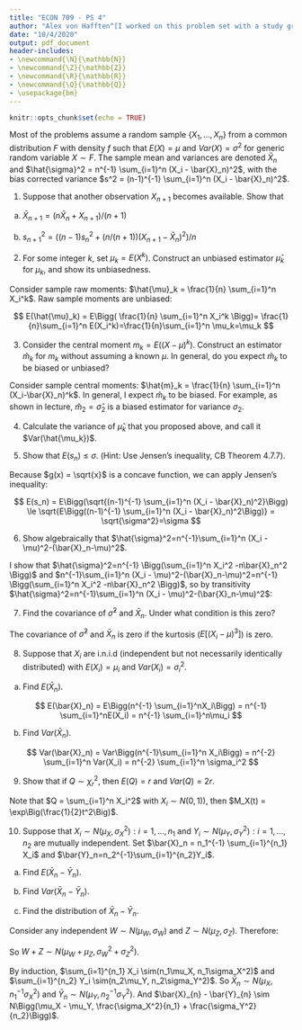 ```yaml
---
title: "ECON 709 - PS 4"
author: "Alex von Hafften^[I worked on this problem set with a study group of Michael Nattinger, Andrew Smith, and Ryan Mather. I also discussed problems with Emily Case, Sarah Bass, and Danny Edgel.]"
date: "10/4/2020"
output: pdf_document
header-includes:
- \newcommand{\N}{\mathbb{N}}
- \newcommand{\Z}{\mathbb{Z}}
- \newcommand{\R}{\mathbb{R}}
- \newcommand{\Q}{\mathbb{Q}}
- \usepackage{bm}
---
```


```r
knitr::opts_chunk$set(echo = TRUE)
```

Most of the problems assume a random sample $\{X_1, ..., X_n\}$ from a common distribution $F$ with density $f$ such that $E(X) = \mu$ and $Var(X) = \sigma^2$ for generic random variable $X \sim F$. The sample mean and variances are denoted $\bar{X}_n$ and $\hat{\sigma}^2 = n^{-1} \sum_{i=1}^n (X_i - \bar{X}_n)^2$, with the bias corrected variance $s^2 = (n-1)^{-1} \sum_{i=1}^n (X_i - \bar{X}_n)^2$.

1. Suppose that another observation $X_{n+1}$ becomes available.  Show that

(a) $\bar{X}_{n+1} = (n \bar{X}_n + X_{n+1})/(n+1)$

\begin{align*}
(n \bar{X}_n + X_{n+1})/(n+1) &= \Bigg(n n^{-1}\sum_{i=1}^nX_i + X_{n+1}\Bigg)/(n+1) \\
&= \Bigg(\sum_{i=1}^nX_i + X_{n+1}\Bigg)/(n+1) \\
&= \Bigg(\sum_{i=1}^{n+1}X_i\Bigg)/(n+1) \\
&= \bar{X}_{n+1}
\end{align*}

\pagebreak

(b) $s^2_{n+1}= ((n-1)s_n^2 + (n/(n+1))(X_{n+1}-\bar{X}_n)^2)/n$

\begin{align*}
s^2_{n+1} &= n^{-1} \sum_{i=1}^{n+1} (X_i - \bar{X}_{n+1})^2 \\
&= n^{-1} \sum_{i=1}^{n+1} [(X_i - \bar{X}_n) + (\bar{X}_n - \bar{X}_{n+1})]^2 \\
&= n^{-1} \sum_{i=1}^{n+1} \Bigg[(X_i - \bar{X}_n) + \Bigg(\bar{X}_n - \frac{n \bar{X}_n + X_{n+1}}{n+1}\Bigg)\Bigg]^2 \\
&= n^{-1} \sum_{i=1}^{n+1} \Bigg[(X_i - \bar{X}_n) + \Bigg(\frac{\bar{X}_n - X_{n+1}}{n+1}\Bigg)\Bigg]^2 \\
&= n^{-1} \sum_{i=1}^{n+1} \Bigg[(X_i - \bar{X}_n)^2 + 2(X_i - \bar{X}_n)\Bigg(\frac{\bar{X}_n - X_{n+1}}{n+1}\Bigg) + \Bigg(\frac{\bar{X}_n - X_{n+1}}{n+1}\Bigg)^2 \Bigg] \\
&= n^{-1} \Bigg[ \sum_{i=1}^{n+1} (X_i - \bar{X}_n)^2 + 2\Bigg(\frac{\bar{X}_n - X_{n+1}}{n+1}\Bigg)\sum_{i=1}^{n+1}(X_i - \bar{X}_n) + (n+1)\Bigg(\frac{\bar{X}_n - X_{n+1}}{n+1}\Bigg)^2 \Bigg] \\
&= n^{-1} \Bigg[ \sum_{i=1}^{n} (X_i - \bar{X}_n)^2 + (X_{n+1} - \bar{X}_n)^2 + 2\Bigg(\frac{\bar{X}_n - X_{n+1}}{n+1}\Bigg)\Bigg(\sum_{i=1}^{n}X_i +X_{n+1} - (n+1)\bar{X}_n\Bigg) + \frac{(\bar{X}_n - X_{n+1})^2}{n+1} \Bigg] \\
&= n^{-1} \Bigg[ (n-1)s^2_n + (X_{n+1} - \bar{X}_n)^2 + 2\Bigg(\frac{\bar{X}_n - X_{n+1}}{n+1}\Bigg)\Bigg(X_{n+1} - \bar{X}_n\Bigg) + \frac{(\bar{X}_n - X_{n+1})^2}{n+1} \Bigg] \\
&= n^{-1} \Bigg[ (n-1)s^2_n + (X_{n+1} - \bar{X}_n)^2 - 2\Bigg(\frac{(\bar{X}_n - X_{n+1})^2}{n+1}\Bigg) + \frac{(\bar{X}_n - X_{n+1})^2}{n+1} \Bigg] \\
&= n^{-1} \Bigg[ (n-1)s^2_n + (X_{n+1} - \bar{X}_n)^2 - \frac{(\bar{X}_n - X_{n+1})^2}{n+1} \Bigg] \\
&= n^{-1} \Bigg[ (n-1)s_n^2 + \frac{n}{n+1}(X_{n+1}-\bar{X}_n)^2 \Bigg]
\end{align*}

\pagebreak

2. For some integer $k$, set $\mu_k=E(X^k)$. Construct an unbiased estimator $\hat{\mu}_k$ for $\mu_k$, and show its unbiasedness.

Consider sample raw moments: $\hat{\mu}_k = \frac{1}{n} \sum_{i=1}^n X_i^k$. Raw sample moments are unbiased:

$$
E(\hat{\mu}_k) = E\Bigg( \frac{1}{n} \sum_{i=1}^n X_i^k \Bigg)= \frac{1}{n}\sum_{i=1}^n E(X_i^k)=\frac{1}{n}\sum_{i=1}^n \mu_k=\mu_k
$$

3. Consider the central moment $m_k = E((X- \mu)^k)$. Construct an estimator $\hat{m}_k$ for $m_k$ without assuming a known $\mu$. In general, do you expect $\hat{m}_k$ to be biased or unbiased?

Consider sample central moments: $\hat{m}_k = \frac{1}{n} \sum_{i=1}^n (X_i-\bar{X}_n)^k$. In general, I expect $\hat{m}_k$ to be biased.  For example, as shown in lecture, $\hat{m}_2 = \hat{\sigma}_2$ is a biased estimator for variance $\sigma_2$.

4. Calculate the variance of $\hat{\mu}_k$ that you proposed above, and call it $Var(\hat{\mu_k})$.

\begin{align*}
Var(\hat{\mu}_k) 
&= E(\hat{\mu}_k^2) - E(\hat{\mu}_k)^2\\
&= E\Bigg( \Bigg(\frac{1}{n} \sum_{i=1}^n X_i^k \Bigg)^2\Bigg)-\mu_k^2 \\
&= \frac{1}{n^2}E\Bigg( \Bigg( \sum_{i=1}^n X_i^k \Bigg)^2\Bigg)-\mu_k^2 \\
&= \frac{1}{n^2}E\Bigg( \sum_{i=1}^n\sum_{j=1}^n X_i^kX_j^k \Bigg)-\mu_k^2 \\
&= \frac{1}{n^2}E\Bigg( \sum_{i=1}^n X_i^{2k} + \sum_{i=1}^n\sum_{j=1; i \neq j}^n X_i^kX_j^k \Bigg)-\mu_k^2 \\
&= \frac{1}{n^2} \sum_{i=1}^n E[X_i^{2k}] + \frac{1}{n^2}\sum_{i=1}^n\sum_{j=1; i \neq j}^n E[X_i^k]E[X_j^k] -\mu_k^2 \\
&= \frac{1}{n^2} \sum_{i=1}^n \mu_{2k} + \frac{1}{n^2}\sum_{i=1}^n\sum_{j=1; i \neq j}^n \mu_k^2 -\mu_k^2 \\
&= \frac{1}{n^2} n\mu_{2k} + \frac{1}{n^2}(n^2-n) \mu_k^2 -\mu_k^2 \\
&= \frac{1}{n} \mu_{2k} + \mu_k^2-\frac{\mu_k^2}{n}  -\mu_k^2 \\
&= \frac{\mu_{2k} - \mu_k^2}{n} 
\end{align*}

\pagebreak

5. Show that $E(s_n) \le \sigma$. (Hint: Use Jensen's inequality, CB Theorem 4.7.7).

Because $g(x) = \sqrt{x}$ is a concave function, we can apply Jensen's inequality:

$$
E(s_n) = E\Bigg(\sqrt{(n-1)^{-1} \sum_{i=1}^n (X_i - \bar{X}_n)^2}\Bigg) \le \sqrt{E\Bigg((n-1)^{-1} \sum_{i=1}^n (X_i - \bar{X}_n)^2\Bigg)} = \sqrt{\sigma^2}=\sigma
$$

6. Show algebraically that $\hat{\sigma}^2=n^{-1}\sum_{i=1}^n (X_i - \mu)^2-(\bar{X}_n-\mu)^2$.

I show that $\hat{\sigma}^2=n^{-1} \Bigg(\sum_{i=1}^n X_i^2  -n\bar{X}_n^2 \Bigg)$ and $n^{-1}\sum_{i=1}^n (X_i - \mu)^2-(\bar{X}_n-\mu)^2=n^{-1} \Bigg(\sum_{i=1}^n X_i^2  -n\bar{X}_n^2 \Bigg)$, so by transitivity $\hat{\sigma}^2=n^{-1}\sum_{i=1}^n (X_i - \mu)^2-(\bar{X}_n-\mu)^2$:

\begin{align*}
n^{-1}\sum_{i=1}^n (X_i - \mu)^2-(\bar{X}_n-\mu)^2 
&= n^{-1}\sum_{i=1}^n (X_i^2 -2X_i\mu + \mu^2)-(\bar{X}_n^2-2\bar{X}_n\mu + \mu^2)\\
&= n^{-1} \Bigg(\sum_{i=1}^n X_i^2 -2\mu\sum_{i=1}^nX_i + n\mu^2-n\bar{X}_n^2+2n\bar{X}_n\mu -n\mu^2\Bigg)\\
&= n^{-1} \Bigg(\sum_{i=1}^n X_i^2  -n\bar{X}_n^2 \Bigg)\\
\end{align*}

\begin{align*}
\hat{\sigma}^2 
&= n^{-1} \sum_{i=1}^n (X_i - \bar{X}_n)^2 \\
&= n^{-1} \sum_{i=1}^n (X_i^2 -2X_i\bar{X}_n+ \bar{X}_n^2) \\
&= n^{-1} \Bigg(\sum_{i=1}^n X_i^2 - 2\bar{X}_n \sum_{i=1}^n X_i+ \sum_{i=1}^n\bar{X}_n^2\Bigg) \\
&= n^{-1} \Bigg(\sum_{i=1}^n X_i^2 - 2\bar{X}_n n\bar{X}_n+ n\bar{X}_n^2\Bigg) \\
&= n^{-1} \Bigg(\sum_{i=1}^n X_i^2 - n\bar{X}_n^2\Bigg) \\
\end{align*}

\pagebreak

7. Find the covariance of $\hat{\sigma}^2$ and $\bar{X}_n$. Under what condition is this zero?

\begin{align*}
Cov(\hat{\sigma}^2, \bar{X}_n) 
&= E\Big[\Big(\hat{\sigma}^2 - E(\hat{\sigma}^2)\Big)\Big(\bar{X}_n-E(\bar{X}_n)\Big)\Big] \\
&= E\Big[\hat{\sigma}^2\Big(\bar{X}_n-\mu\Big)\Big]\\
&= E\Big[\Big(n^{-1}\sum_{i=1}^n (X_i - \mu)^2-(\bar{X}_n-\mu)^2\Big)\Big(\bar{X}_n-\mu\Big)\Big]\\
&= n^{-1}E\Big[\Big(\bar{X}_n-\mu\Big)\sum_{i=1}^n (X_i - \mu)^2\Big]- E\Big[(\bar{X}_n-\mu)^3 \Big]
\end{align*}

\begin{align*}
E\Big[\Big(\bar{X}_n-\mu\Big)\sum_{i=1}^n (X_i - \mu)^2\Big] 
&= E\Big[\Big(n^{-1}\sum_{i=1}^nX_i-\mu\Big)\sum_{i=1}^n (X_i - \mu)^2\Big] \\
&= n^{-1}E\Big[\sum_{i=1}^n (X_i - \mu)^3 + \sum_{i=1}^n \sum_{j=1; j \neq i}^n (X_i - \mu)^2 (X_j - \mu) \Big] \\
&= n^{-1}\Bigg[\sum_{i=1}^n E[(X_i - \mu)^3] + \sum_{i=1}^n \sum_{j=1; j \neq i}^n E[(X_i - \mu)^2][E(X_j) - \mu] \Bigg] \\
&= n^{-1}\Bigg[\sum_{i=1}^n E[(X_i - \mu)^3] + \sum_{i=1}^n \sum_{j=1; j \neq i}^n E[(X_i - \mu)^2][\mu - \mu] \Bigg] \\
&= n^{-1}\Bigg[\sum_{i=1}^n E[(X_i - \mu)^3] + \sum_{i=1}^n \sum_{j=1; j \neq i}^n E[(X_i - \mu)^2](0) \Bigg] \\
&= n^{-1}\sum_{i=1}^n E[(X_i - \mu)^3]  \\
&= E[(X_i - \mu)^3]
\end{align*}

\begin{align*}
& E\Big[(\bar{X}_n-\mu)^3 \Big] \\
&= E\Big[(n^{-1}\sum_{i=1}^nX_i-\mu)^3 \Big] \\
&= n^{-3} \sum_{i=1}^n E\Big[(X_i-\mu)^3 \Big]+ n^{-3} \sum_{i=1}^n\sum_{j=1; i \neq j}^n E\Big[(X_i-\mu)^2(X_j-\mu) \Big] + n^{-3} \sum_{i=1}^n\sum_{j=1; j \neq i}^n\sum_{k=1; k \neq i; k \neq j}^n E\Big[(X_i-\mu)(X_j-\mu)(X_k-\mu) \Big] \\
&= n^{-3}n E\Big[(X_i-\mu)^3 \Big]+ n^{-3} n(n-1) E[(X_i-\mu)^2] [E(X_j)-\mu] + n^{-3} n(n-1)(n-1) [E(X_i)-\mu][E(X_j)-\mu)][E(X_k)-\mu] \\
&= n^{-2} E\Big[(X_i-\mu)^3 \Big]+ n^{-3} n(n-1) E[(X_i-\mu)^2] (0) + n^{-3} n(n-1)(n-1) (0)(0)(0) \\
&= n^{-2} E\Big[(X_i-\mu)^3 \Big] 
\end{align*}

\begin{align*}
Cov(\hat{\sigma}^2, \bar{X}_n) 
&= n^{-1}E[(X_i - \mu)^3] - n^{-2} E[(X_i-\mu)^3 ]\\
&= (n^{-1}- n^{-2})E[(X_i - \mu)^3]
\end{align*}

The covariance of $\hat{\sigma}^2$ and $\bar{X}_n$ is zero if the kurtosis ($E[(X_i - \mu)^3]$) is zero.


\pagebreak

8. Suppose that $X_i$ are i.n.i.d (independent but not necessarily identically distributed) with $E(X_i)=\mu_i$ and $Var(X_i)=\sigma_i^2$.

(a) Find $E(\bar{X}_n)$.

$$
E(\bar{X}_n) = E\Bigg(n^{-1} \sum_{i=1}^nX_i\Bigg) = n^{-1} \sum_{i=1}^nE(X_i) = n^{-1} \sum_{i=1}^n\mu_i
$$

(b) Find $Var(\bar{X}_n)$.


$$
Var(\bar{X}_n) = Var\Bigg(n^{-1}\sum_{i=1}^n X_i\Bigg) = n^{-2} \sum_{i=1}^n Var(X_i) = n^{-2} \sum_{i=1}^n \sigma_i^2
$$

\pagebreak

9. Show that if $Q \sim \chi^2_r$, then $E(Q) = r$ and $Var(Q)=2r$. 

Note that $Q = \sum_{i=1}^n X_i^2$ with $X_i \sim N(0,1)$), then $M_X(t) = \exp\Big(\frac{1}{2}t^2\Big)$.

\begin{align*}
M_X^{(1)}(t) 
&= \exp\Big(\frac{1}{2}t^2\Big)t\\
M_X^{(2)}(t) 
&= \exp\Big(\frac{1}{2}t^2\Big) + \exp\Big(\frac{1}{2}t^2\Big)t^2\\
M_X^{(3)}(t) 
&= \exp\Big(\frac{1}{2}t^2\Big)t + \exp\Big(\frac{1}{2}t^2\Big)t^3 + 2\exp\Big(\frac{1}{2}t^2\Big)t \\
&= 3\exp\Big(\frac{1}{2}t^2\Big)t + \exp\Big(\frac{1}{2}t^2\Big)t^3 \\
M_X^{(4)}(t) 
&= 3\exp\Big(\frac{1}{2}t^2\Big) + 3\exp\Big(\frac{1}{2}t^2\Big)t^2 + \exp\Big(\frac{1}{2}t^2\Big)t^4 + 3\exp\Big(\frac{1}{2}t^2\Big)t^2\\
&= \exp\Big(\frac{1}{2}t^2\Big)t^4 + 6\exp\Big(\frac{1}{2}t^2\Big)t^2 + 3\exp\Big(\frac{1}{2}t^2\Big)
\end{align*}

\begin{align*}
E[X] &= M_X^{(1)}(0)= 0 \\
E[X^2] &= M_X^{(2)}(0)= 1 \\
E[X^3] &= M_X^{(3)}(0)= 0 \\
E[X^4] &= M_X^{(4)}(0)= 3\\
\end{align*}

\begin{align*}
E(Q) = E\Bigg( \sum_{i=1}^r X_i^2 \Bigg) = \sum_{i=1}^r E(X_i^2) = \sum_{i=1}^r (1)= r
\end{align*}

\begin{align*}
Var(Q) &= E(Q^2)-E(Q)^2 \\
&= E\Bigg(\Bigg(\sum_{i=1}^r X_i^2\Bigg)^2\Bigg)-r^2 \\
&= E\Bigg(\sum_{i=1}^r\sum_{j=1}^r X_i^2X_j^2 \Bigg) - r^2\\
&= E\Bigg(\sum_{i=1}^rX_i^4 + \sum_{i=1}^r\sum_{j=1; j \neq i}^r X_i^2X_j^2\Bigg)-r^2\\
&= \sum_{i=1}^rE(X_i^4) + \sum_{i=1}^r\sum_{j=1; j \neq i}^r E(X_i^2)E(X_j^2)-r^2 \\
&= \sum_{i=1}^r (3) + \sum_{i=1}^r\sum_{j=1; j \neq i}^r (1)(1)-r^2 \\
&= 3r + r(r-1)-r^2 \\
&= 2r
\end{align*}

\pagebreak

10. Suppose that $X_i \sim N(\mu_X, \sigma_X^2): i = 1,...,n_1$ and $Y_i \sim N(\mu_Y, \sigma_Y^2): i = 1,...,n_2$ are mutually independent. Set $\bar{X}_n = n_1^{-1} \sum_{i=1}^{n_1} X_i$ and $\bar{Y}_n=n_2^{-1}\sum_{i=1}^{n_2}Y_i$.

(a) Find $E(\bar{X}_n -\bar{Y}_n)$.

\begin{align*}
E(\bar{X}_n -\bar{Y}_n) 
&= E\Bigg(n_1^{-1} \sum_{i=1}^{n_1} X_i - n_2^{-1}\sum_{i=1}^{n_2}Y_i \Bigg) \\
&= n_1^{-1} \sum_{i=1}^{n_1} E(X_i) - n_2^{-1}\sum_{i=1}^{n_2} E(Y_i) \\
&= n_1^{-1} \sum_{i=1}^{n_1} \mu_X - n_2^{-1}\sum_{i=1}^{n_2} \mu_Y \\
&= \mu_X - \mu_Y
\end{align*}

(b) Find $Var(\bar{X}_n -\bar{Y}_n)$.

\begin{align*}
Var(\bar{X}_n -\bar{Y}_n) 
&= Var\Bigg(n_1^{-1} \sum_{i=1}^{n_1} X_i + n_2^{-1}\sum_{i=1}^{n_2}Y_i \Bigg) \\
&= n_1^{-2} \sum_{i=1}^{n_1} Var(X_i) + n_2^{-2}\sum_{i=1}^{n_2} Var(Y_i) \\
&= n_1^{-2} \sum_{i=1}^{n_1} \sigma_X^2 + n_2^{-2}\sum_{i=1}^{n_2} \sigma_Y^2  \\
&= \frac{\sigma_X^2}{n_1} + \frac{\sigma_Y^2}{n_2} \\
\end{align*}

\pagebreak

(c) Find the distribution of $\bar{X}_n - \bar{Y}_n$.

Consider any independent $W \sim N(\mu_W, \sigma_W)$ and $Z \sim N(\mu_Z, \sigma_Z)$. Therefore:

\begin{align*}
M_W(t) 
&= \exp\Bigg(t\mu_W + \frac{t^2}{2}\sigma_W^2\Bigg) \\
M_Z(t) 
&= \exp\Bigg(t\mu_Z + \frac{t^2}{2}\sigma_Z^2\Bigg) \\
M_{W+Z}(t) 
&= E[\exp(t(W+Z))] \\
&= E[\exp(tW)\exp(tZ)]\\
&= E[\exp(tW)]E[\exp(tZ)] \\
&= M_W(t)M_Z(t) \\
&= \exp\Bigg(t\mu_W + \frac{t^2}{2}\sigma_W^2\Bigg)\exp\Bigg(t\mu_Z + \frac{t^2}{2}\sigma_Z^2\Bigg) \\
&= \exp\Bigg(t\mu_W + \frac{t^2}{2}\sigma_W^2+t\mu_Z + \frac{t^2}{2}\sigma_Z^2\Bigg)\\
&= \exp\Bigg(t(\mu_W+\mu_Z) + \frac{t^2}{2}(\sigma_W^2+\sigma_Z^2)\Bigg)
\end{align*}

So $W+Z \sim N(\mu_W+\mu_Z, \sigma_W^2+\sigma_Z^2)$.

By induction, $\sum_{i=1}^{n_1} X_i \sim(n_1\mu_X, n_1\sigma_X^2)$ and $\sum_{i=1}^{n_2} Y_i \sim(n_2\mu_Y, n_2\sigma_Y^2)$. So $\bar{X}_{n} \sim N(\mu_X, n_1^{-1}\sigma_X^2)$ and $\bar{Y}_{n} \sim N (\mu_Y, n_2^{-1}\sigma_Y^2)$.  And $\bar{X}_{n} - \bar{Y}_{n} \sim N\Bigg(\mu_X - \mu_Y, \frac{\sigma_X^2}{n_1} + \frac{\sigma_Y^2}{n_2}\Bigg)$.